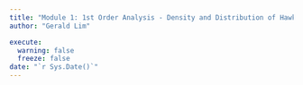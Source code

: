 ```yaml
---
title: "Module 1: 1st Order Analysis - Density and Distribution of Hawker Centres"
author: "Gerald Lim"

execute:
  warning: false
  freeze: false
date: "`r Sys.Date()`"
---
```

